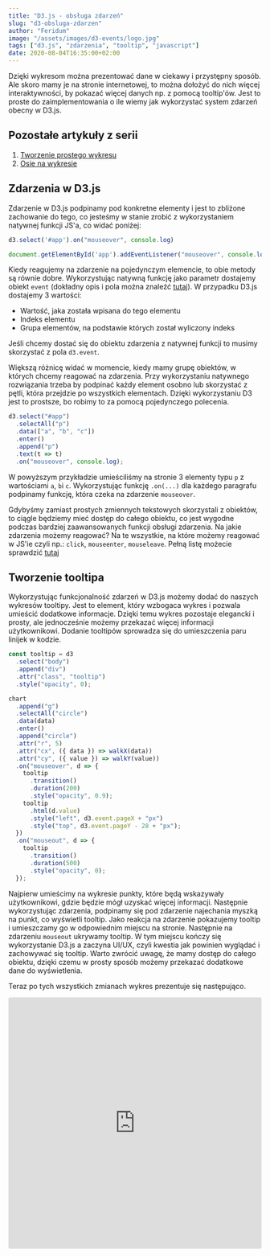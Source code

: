 ```yaml
---
title: "D3.js - obsługa zdarzeń"
slug: "d3-obsluga-zdarzen"
author: "Feridum"
image: "/assets/images/d3-events/logo.jpg"
tags: ["d3.js", "zdarzenia", "tooltip", "javascript"]
date: 2020-08-04T16:35:00+02:00
---
```


Dzięki wykresom można prezentować dane w ciekawy i przystępny sposób. Ale skoro mamy je na stronie internetowej, to można dołożyć do nich więcej interaktywności, by pokazać więcej danych np. z pomocą tooltip'ów. Jest to proste do zaimplementowania o ile wiemy jak wykorzystać system zdarzeń obecny w D3.js.



## Pozostałe artykuły z serii

1. [Tworzenie prostego wykresu](/post/d3-prosty-wykres-liniowy/)
2. [Osie na wykresie](/post/d3-prosty-wykres-liniowy/)


## Zdarzenia w D3.js

Zdarzenie w D3.js podpinamy pod konkretne elementy i jest to zbliżone zachowanie do tego, co jesteśmy w stanie zrobić z wykorzystaniem natywnej funkcji JS'a, co widać poniżej: 

```js
d3.select('#app').on("mouseover", console.log)

document.getElementById('app').addEventListener("mouseover", console.log);
```
Kiedy reagujemy na zdarzenie na pojedynczym elemencie, to obie metody są równie dobre. Wykorzystując natywną funkcję jako parametr dostajemy obiekt `event` (dokładny opis i pola można znaleźć [tutaj](https://developer.mozilla.org/pl/docs/Web/API/Event)). W przypadku D3.js dostajemy 3 wartości: 

- Wartość, jaka została wpisana do tego elementu
- Indeks elementu
- Grupa elementów, na podstawie których został wyliczony indeks

Jeśli chcemy dostać się do obiektu zdarzenia z natywnej funkcji to musimy skorzystać z pola `d3.event`.

Większą różnicę widać w momencie, kiedy mamy grupę obiektów, w których chcemy reagować na zdarzenia. Przy wykorzystaniu natywnego rozwiązania trzeba by podpinać każdy element osobno lub skorzystać z pętli, która przejdzie po wszystkich elementach. Dzięki wykorzystaniu D3 jest to prostsze, bo robimy to za pomocą pojedynczego polecenia. 

```js
d3.select("#app")
  .selectAll("p")
  .data(["a", "b", "c"])
  .enter()
  .append("p")
  .text(t => t)
  .on("mouseover", console.log);

```
W powyższym przykładzie umieściliśmy na stronie 3 elementy typu `p` z wartościami `a`, `b`i `c`. Wykorzystując funkcję `.on(...)` dla każdego paragrafu podpinamy funkcję, która czeka na zdarzenie `mouseover`.

Gdybyśmy zamiast prostych zmiennych tekstowych skorzystali z obiektów, to ciągle będziemy mieć dostęp do całego obiektu, co jest wygodne podczas bardziej zaawansowanych funkcji obsługi zdarzenia. Na jakie zdarzenia możemy reagować? Na te wszystkie, na które możemy reagować w JS'ie czyli np.: `click`, `mouseenter`, `mouseleave`. Pełną listę możecie sprawdzić [tutaj](https://developer.mozilla.org/en-US/docs/Web/Events)

## Tworzenie tooltipa

Wykorzystując funkcjonalność zdarzeń w D3.js możemy dodać do naszych wykresów tooltipy. Jest to element, który wzbogaca wykres i pozwala umieścić dodatkowe informacje. Dzięki temu wykres pozostaje elegancki i prosty, ale jednocześnie możemy przekazać więcej informacji użytkownikowi. Dodanie tooltipów sprowadza się do umieszczenia paru linijek w kodzie.


```js
const tooltip = d3
  .select("body")
  .append("div")
  .attr("class", "tooltip")
  .style("opacity", 0);

chart
  .append("g")
  .selectAll("circle")
  .data(data)
  .enter()
  .append("circle")
  .attr("r", 5)
  .attr("cx", ({ data }) => walkX(data))
  .attr("cy", ({ value }) => walkY(value))
  .on("mouseover", d => {
    tooltip
      .transition()
      .duration(200)
      .style("opacity", 0.9);
    tooltip
      .html(d.value)
      .style("left", d3.event.pageX + "px")
      .style("top", d3.event.pageY - 28 + "px");
  })
  .on("mouseout", d => {
    tooltip
      .transition()
      .duration(500)
      .style("opacity", 0);
  });
```

Najpierw umieścimy na wykresie punkty, które będą wskazywały użytkownikowi, gdzie będzie mógł uzyskać więcej informacji. Następnie wykorzystując zdarzenia, podpinamy się pod zdarzenie najechania myszką na punkt, co wyświetli tooltip. Jako reakcja na zdarzenie pokazujemy tooltip i umieszczamy go w odpowiednim miejscu na stronie. Następnie na zdarzeniu `mouseout` ukrywamy tooltip. W tym miejscu kończy się wykorzystanie D3.js a zaczyna UI/UX, czyli kwestia jak powinien wyglądać i zachowywać się tooltip. Warto zwrócić uwagę, że mamy dostęp do całego obiektu, dzięki czemu w prosty sposób możemy przekazać dodatkowe dane do wyświetlenia.

Teraz po tych wszystkich zmianach wykres prezentuje się następująco.

<iframe
     src="https://codesandbox.io/embed/d3-events-zyxyp?fontsize=14&hidenavigation=1&theme=dark"
     style="width:100%; height:500px; border:0; border-radius: 4px; overflow:hidden;"
     title="d3-events"
     allow="accelerometer; ambient-light-sensor; camera; encrypted-media; geolocation; gyroscope; hid; microphone; midi; payment; usb; vr; xr-spatial-tracking"
     sandbox="allow-forms allow-modals allow-popups allow-presentation allow-same-origin allow-scripts"
/>

